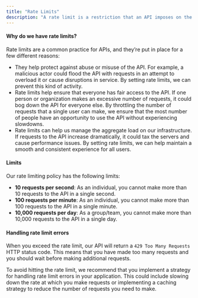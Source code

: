 ```yaml
---
title: "Rate Limits"
description: "A rate limit is a restriction that an API imposes on the number of times a user or client can access the server within a specified period of time."
---
```


#### Why do we have rate limits?

Rate limits are a common practice for APIs, and they’re put in place for a few different reasons:

* They help protect against abuse or misuse of the API. For example, a malicious actor could flood the API with requests in an attempt to overload it or cause disruptions in service. By setting rate limits, we can prevent this kind of activity.
* Rate limits help ensure that everyone has fair access to the API. If one person or organization makes an excessive number of requests, it could bog down the API for everyone else. By throttling the number of requests that a single user can make, we ensure that the most number of people have an opportunity to use the API without experiencing slowdowns.
* Rate limits can help us manage the aggregate load on our infrastructure. If requests to the API increase dramatically, it could tax the servers and cause performance issues. By setting rate limits, we can help maintain a smooth and consistent experience for all users.

#### Limits

Our rate limiting policy has the following limits:

* **10 requests per second**: As an individual, you cannot make more than 10 requests to the API in a single second.
* **100 requests per minute**: As an individual, you cannot make more than 100 requests to the API in a single minute.
* **10,000 requests per day**: As a group/team, you cannot make more than 10,000 requests to the API in a single day.

#### Handling rate limit errors

When you exceed the rate limit, our API will return a `429 Too Many Requests` HTTP status code. This means that you have made too many requests and you should wait before making additional requests.

To avoid hitting the rate limit, we recommend that you implement a strategy for handling rate limit errors in your application. This could include slowing down the rate at which you make requests or implementing a caching strategy to reduce the number of requests you need to make.
